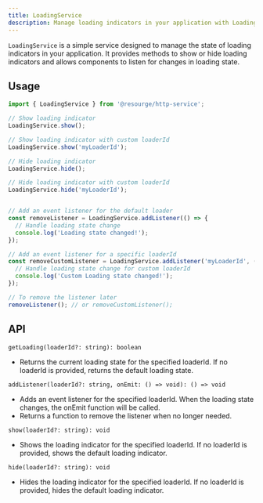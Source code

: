 ```yaml
---
title: LoadingService
description: Manage loading indicators in your application with LoadingService.
---
```


`LoadingService` is a simple service designed to manage the state of loading indicators in your application. It provides methods to show or hide loading indicators and allows components to listen for changes in loading state.

## Usage

```typescript
import { LoadingService } from '@resourge/http-service';

// Show loading indicator
LoadingService.show();

// Show loading indicator with custom loaderId
LoadingService.show('myLoaderId');

// Hide loading indicator
LoadingService.hide();

// Hide loading indicator with custom loaderId
LoadingService.hide('myLoaderId');


// Add an event listener for the default loader
const removeListener = LoadingService.addListener(() => {
  // Handle loading state change
  console.log('Loading state changed!');
});

// Add an event listener for a specific loaderId
const removeCustomListener = LoadingService.addListener('myLoaderId', () => {
  // Handle loading state change for custom loaderId
  console.log('Custom Loading state changed!');
});

// To remove the listener later
removeListener(); // or removeCustomListener();
```

## API

`getLoading(loaderId?: string): boolean`

- Returns the current loading state for the specified loaderId. If no loaderId is provided, returns the default loading state.

`addListener(loaderId?: string, onEmit: () => void): () => void`
- Adds an event listener for the specified loaderId. When the loading state changes, the onEmit function will be called.
- Returns a function to remove the listener when no longer needed.

`show(loaderId?: string): void`
- Shows the loading indicator for the specified loaderId. If no loaderId is provided, shows the default loading indicator.

`hide(loaderId?: string): void`
- Hides the loading indicator for the specified loaderId. If no loaderId is provided, hides the default loading indicator.
